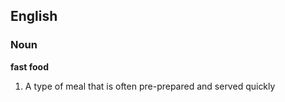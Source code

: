 ==English==
===Noun===
'''fast food'''
# A type of meal that is often pre-prepared and served quickly